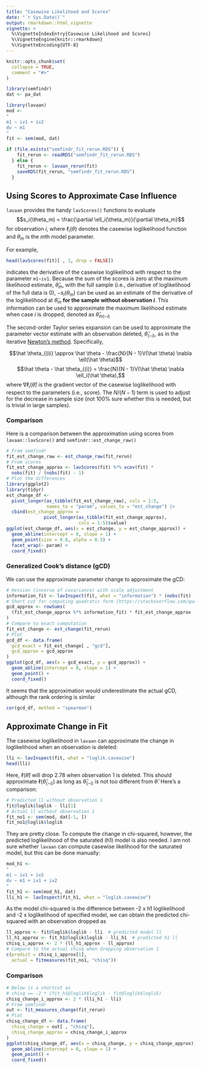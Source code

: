 ```yaml
---
title: "Casewise Likelihood and Scores"
date: "`r Sys.Date()`"
output: rmarkdown::html_vignette
vignette: >
  %\VignetteIndexEntry{Casewise Likelihood and Scores}
  %\VignetteEngine{knitr::rmarkdown}
  %\VignetteEncoding{UTF-8}
---
```


```r
knitr::opts_chunk$set(
  collapse = TRUE,
  comment = "#>"
)
```

```r
library(semfindr)
dat <- pa_dat
```

```r
library(lavaan)
mod <-
"
m1 ~ iv1 + iv2
dv ~ m1
"
fit <- sem(mod, dat)
```

```r
if (file.exists("semfindr_fit_rerun.RDS")) {
    fit_rerun <- readRDS("semfindr_fit_rerun.RDS")
  } else {
    fit_rerun <- lavaan_rerun(fit)
    saveRDS(fit_rerun, "semfindr_fit_rerun.RDS")
  }
```

## Using Scores to Approximate Case Influence

`lavaan` provides the handy `lavScores()` functions to evaluate
$$s_i(\theta_m) = \frac{\partial \ell_i(\theta_m)}{\partial \theta_m}$$
for observation $i$, where $\ell_i(\theta)$ denotes the casewise loglikelihood function and $\theta_m$ is the $m$th model parameter.

For example, 

```r
head(lavScores(fit)[ , 1, drop = FALSE])
```

indicates the derivative of the casewise loglikelihod with respect to the parameter `m1~iv1`. Because the sum of the scores is zero at the maximum likelihood estimate, $\hat \theta_m$, with the full sample (i.e., derivative of loglikelihood of the full data is 0), $- s_i(\theta_m)$ can be used as an estimate of the derivative of the loglikelihood at $\hat \theta_m$ **for the sample without observation $i$**. This information can be used to approximate the maximum likelihood estimate when case $i$ is dropped, denoted as $\hat \theta_{m(-i)}$

The second-order Taylor series expansion can be used to approximate the parameter vector estimate with an observation deleted, $\hat \theta_{(-i)}$, as in the iterative [Newton's method](https://en.wikipedia.org/wiki/Newton%27s_method_in_optimization). Specifically, 

$$\hat \theta_{(i)} \approx \hat \theta - \frac{N}{N - 1}V(\hat \theta) \nabla \ell(\hat \theta)$$
$$\hat \theta - \hat \theta_{(i)} = \frac{N}{N - 1}V(\hat \theta) \nabla \ell_i(\hat \theta),$$
where $\nabla \ell_i(\hat \theta)$ is the gradient vector of the casewise loglikelihood with respect to the parameters (i.e., score). The $N / (N - 1)$ term is used to adjust for the decrease in sample size (not 100% sure whether this is needed, but is trivial in large samples).

### Comparison

Here is a comparison between the approximation using scores from `lavaan::lavScore()` and `semfindr::est_change_raw()`

```r
# From semfindr
fit_est_change_raw <- est_change_raw(fit_rerun)
# From scores
fit_est_change_approx <- lavScores(fit) %*% vcov(fit) * 
  nobs(fit) / (nobs(fit) - 1)
# Plot the differences
library(ggplot2)
library(tidyr)
est_change_df <- 
  pivot_longer(as_tibble(fit_est_change_raw), cols = 1:5,
               names_to = "param", values_to = "est_change") |>
  cbind(est_change_approx = 
              pivot_longer(as_tibble(fit_est_change_approx),
                           cols = 1:5)$value)
ggplot(est_change_df, aes(x = est_change, y = est_change_approx)) +
  geom_abline(intercept = 0, slope = 1) +
  geom_point(size = 0.8, alpha = 0.5) +
  facet_wrap(~ param) +
  coord_fixed()
```

### Generalized Cook's distance (gCD)

We can use the approximate parameter change to approximate the gCD:

```r
# Hessian (inverse of covariance) with scale adjustment
information_fit <- lavInspect(fit, what = "information") * (nobs(fit) - 1)
# Short cut for computing quadratic form (https://stackoverflow.com/questions/27157127/efficient-way-of-calculating-quadratic-forms-avoid-for-loops)
gcd_approx <- rowSums(
  (fit_est_change_approx %*% information_fit) * fit_est_change_approx
)
# Compare to exact computation
fit_est_change <- est_change(fit_rerun)
# Plot
gcd_df <- data.frame(
  gcd_exact = fit_est_change[ , "gcd"],
  gcd_approx = gcd_approx
)
ggplot(gcd_df, aes(x = gcd_exact, y = gcd_approx)) +
  geom_abline(intercept = 0, slope = 1) +
  geom_point() +
  coord_fixed()
```

It seems that the approximation would underestimate the actual gCD, although the rank ordering is similar

```r
cor(gcd_df, method = "spearman")
```


## Approximate Change in Fit

The casewise loglikelihood in `lavaan` can approximate the change in loglikelihood when an observation is deleted:

```r
lli <- lavInspect(fit, what = "loglik.casewise")
head(lli)
```

Here, $\ell(\hat \theta)$ will drop 2.78 when observation 1 is deleted. This should approximate $\ell(\hat \theta_{(-i)})$ as long as $\hat \theta_{(-i)}$ is not too different from $\hat \theta$. Here's a comparison:

```r
# Predicted ll without observation 1
fit@loglik$loglik - lli[1]
# Actual ll without observation 1
fit_no1 <- sem(mod, dat[-1, ])
fit_no1@loglik$loglik
```

They are pretty close. To compute the change in chi-squared, however, the predicted loglikelihood of the saturated (h1) model is also needed. I am not sure whether `lavaan` can compute casewise likelihood for the saturated model, but this can be done manually:

```r
mod_h1 <-
"
m1 ~ iv1 + iv2
dv ~ m1 + iv1 + iv2
"
fit_h1 <- sem(mod_h1, dat)
lli_h1 <- lavInspect(fit_h1, what = "loglik.casewise")
```

As the model chi-squared is the difference between -2 x h1 loglikelihood and -2 x loglikelihood of specified model, we can obtain the predicted chi-squared with an observation dropped as

```r
ll_approx <- fit@loglik$loglik - lli  # predicted model ll
ll_h1_approx <- fit_h1@loglik$loglik - lli_h1  # predicted h1 ll
chisq_i_approx <- 2 * (ll_h1_approx - ll_approx)
# Compare to the actual chisq when dropping observation 1
c(predict = chisq_i_approx[1],
  actual = fitmeasures(fit_no1, "chisq"))
```

### Comparison

```r
# Below is a shortcut as
# chisq == -2 * (fit_h1@loglik$loglik - fit@loglik$loglik)
chisq_change_i_approx <- 2 * (lli_h1 - lli)
# From semfindr
out <- fit_measures_change(fit_rerun)
# Plot
chisq_change_df <- data.frame(
  chisq_change = out[ , "chisq"],
  chisq_change_approx = chisq_change_i_approx
)
ggplot(chisq_change_df, aes(x = chisq_change, y = chisq_change_approx)) +
  geom_abline(intercept = 0, slope = 1) +
  geom_point() +
  coord_fixed()
```


